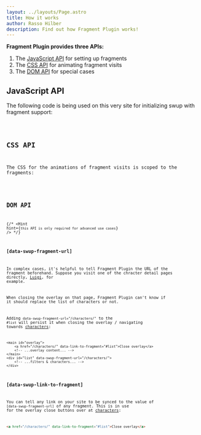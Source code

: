 ```yaml
---
layout: ../layouts/Page.astro
title: How it works
author: Rasso Hilber
description: Find out how Fragment Plugin works!
---
```






**Fragment Plugin provides three APIs:**

1. The [JavaScript API](#javascript-api) for setting up fragments
2. The [CSS API](#css-api) for animating fragment visits
3. The [DOM API](#dom-api) for special cases

## JavaScript API

The following code is being used on this very site for initializing swup with fragment support:

<Code code={JS} lang="js" />

## CSS API

The CSS for the animations of fragment visits is scoped to the fragments:

<Code code={CSS} lang="css" />

## DOM API

{/* <Hint hint={`this API is only required for advanced use cases`} /> */}

### [data-swup-fragment-url]

In complex cases, it's helpful to tell Fragment Plugin the URL of the
fragment beforehand. Suppose you visit one of the chracter detail pages
directly, <a href="/character/luigi/" target="_blank">Luigi</a>, for
example.

When closing the overlay on that page, Fragment Plugin can't know if it
should replace the list of characters or not.

Adding `data-swup-fragment-url="/characters/"`
to the `#list` will persist it when closing
the overlay / navigating towards [characters](/characters/):

```astro 'data-link-to-fragment="#list"' 'data-swup-fragment-url="/characters/"'
<main id="overlay">
	<a href="/characters/" data-link-to-fragment="#list">Close overlay</a>
	<!-- ...overlay content... -->
</main>
<div id="list" data-swup-fragment-url="/characters/">
	<!-- ...filters & characters... -->
</div>
```

### [data-swup-link-to-fragment]


You can tell any link on your site to be synced to the value of `[data-swup-fragment-url]`
of any fragment. This is in use for the overlay close buttons over at [characters](/characters/):

```html
<a href="/characters/" data-link-to-fragment="#list">Close overlay</a>
```